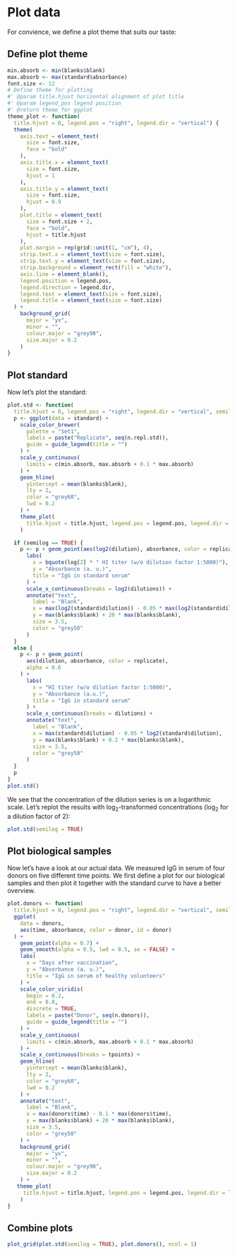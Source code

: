 # Plot data {#plot-data}
For convience, we define a plot theme that suits our taste:

## Define plot theme
```r
min.absorb <- min(blanks$blank)
max.absorb <- max(standard$absorbance)
font.size <- 12
# Define theme for plotting
#' @param title.hjust horizontal alignment of plot title
#' @param legend_pos legend position
#' @return theme for ggplot
theme_plot <- function(
  title.hjust = 0, legend.pos = "right", legend.dir = "vertical") {
  theme(
    axis.text = element_text(
      size = font.size,
      face = "bold"
    ),
    axis.title.x = element_text(
      size = font.size,
      hjust = 1
    ),
    axis.title.y = element_text(
      size = font.size,
      hjust = 0.9
    ),
    plot.title = element_text(
      size = font.size + 2,
      face = "bold",
      hjust = title.hjust
    ),
    plot.margin = rep(grid::unit(1, "cm"), 4),
    strip.text.x = element_text(size = font.size),
    strip.text.y = element_text(size = font.size),
    strip.background = element_rect(fill = "white"),
    axis.line = element_blank(),
    legend.position = legend.pos,
    legend.direction = legend.dir,
    legend.text = element_text(size = font.size),
    legend.title = element_text(size = font.size)
  ) +
    background_grid(
      major = "yx",
      minor = "",
      colour.major = "grey90",
      size.major = 0.2
    )
}
```

## Plot standard
Now let's plot the standard:
```r
plot.std <- function(
  title.hjust = 0, legend.pos = "right", legend.dir = "vertical", semilog = FALSE) {
  p <- ggplot(data = standard) +
    scale_color_brewer(
      palette = "Set1",
      labels = paste("Replicate", seq(n.repl.std)),
      guide = guide_legend(title = "")
    ) +
    scale_y_continuous(
      limits = c(min.absorb, max.absorb + 0.1 * max.absorb)
    ) +
    geom_hline(
      yintercept = mean(blanks$blank),
      lty = 2,
      color = "grey60",
      lwd = 0.2
    ) +
    theme_plot(
      title.hjust = title.hjust, legend.pos = legend.pos, legend.dir = legend.dir
    )

  if (semilog == TRUE) {
    p <- p + geom_point(aes(log2(dilution), absorbance, color = replicate), alpha = 0.6) +
      labs(
        x = bquote(log[2] * " HI titer (w/o dilution factor 1:5000)"),
        y = "Absorbance (a. u.)",
        title = "IgG in standard serum"
      ) +
      scale_x_continuous(breaks = log2(dilutions)) +
      annotate("text",
        label = "Blank",
        x = max(log2(standard$dilution)) - 0.05 * max(log2(standard$dilution)),
        y = max(blanks$blank) + 20 * max(blanks$blank),
        size = 3.5,
        color = "grey50"
      )
  }
  else {
    p <- p + geom_point(
      aes(dilution, absorbance, color = replicate),
      alpha = 0.6
    ) +
      labs(
        x = "HI titer (w/o dilution factor 1:5000)",
        y = "Absorbance (a.u.)",
        title = "IgG in standard serum"
      ) +
      scale_x_continuous(breaks = dilutions) +
      annotate("text",
        label = "Blank",
        x = max(standard$dilution) - 0.05 * log2(standard$dilution),
        y = max(blanks$blank) + 0.2 * max(blanks$blank),
        size = 3.5,
        color = "grey50"
      )
  }
  p
}
plot.std()
```

We see that the concentration of the dilution series is on a logarithmic scale. Let's replot the results with $\log_2$-transformed concentrations ($\log_2$ for a dilution factor of 2):
```r
plot.std(semilog = TRUE)
```

## Plot biological samples
Now let's have a look at our actual data. We measured IgG in serum of four donors on five different time points. We first define a plot for our biological samples and then plot it together with the standard curve to have a better overview.
```r
plot.donors <- function(
  title.hjust = 0, legend.pos = "right", legend.dir = "vertical", semilog = FALSE) {
  ggplot(
    data = donors,
    aes(time, absorbance, color = donor, id = donor)
  ) +
    geom_point(alpha = 0.7) +
    geom_smooth(alpha = 0.5, lwd = 0.5, se = FALSE) +
    labs(
      x = "Days after vaccination",
      y = "Absorbance (a. u.)",
      title = "IgG in serum of healthy volunteers"
    ) +
    scale_color_viridis(
      begin = 0.2,
      end = 0.8,
      discrete = TRUE,
      labels = paste("Donor", seq(n.donors)),
      guide = guide_legend(title = "")
    ) +
    scale_y_continuous(
      limits = c(min.absorb, max.absorb + 0.1 * max.absorb)
    ) +
    scale_x_continuous(breaks = tpoints) +
    geom_hline(
      yintercept = mean(blanks$blank),
      lty = 2,
      color = "grey60",
      lwd = 0.2
    ) +
    annotate("text",
      label = "Blank",
      x = max(donors$time) - 0.1 * max(donors$time),
      y = max(blanks$blank) + 20 * max(blanks$blank),
      size = 3.5,
      color = "grey50"
    ) +
    background_grid(
      major = "yx",
      minor = "",
      colour.major = "grey90",
      size.major = 0.2
    ) +
   theme_plot(
     title.hjust = title.hjust, legend.pos = legend.pos, legend.dir = legend.dir
    )
}
```

## Combine plots
```r
plot_grid(plot.std(semilog = TRUE), plot.donors(), ncol = 1)
```